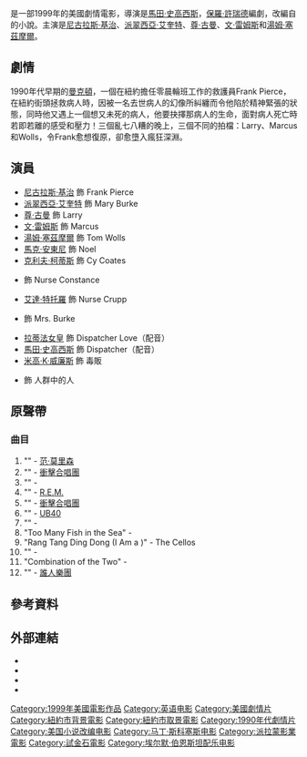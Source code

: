 {{noteTA
|T=zh-hk:午夜速遞; zh-tw:穿梭鬼門關; zh-cn:穿梭阴阳界;
|G1=Show
|1=zh-hk:午夜速遞; zh-tw:穿梭鬼門關; zh-cn:穿梭阴阳界;
}}
{{Infobox film
| name           = 午夜速遞
| original_name  = ''Bringing Out the Dead''
| image          = Bringing Out the Dead.jpg
| caption        =
| director       = [[馬田·史高西斯|馬田·史高西斯]]
| screenplay     = [[保羅·許瑞德|保羅·許瑞德]]
| based_on       = 《''Bringing Out the Dead''》<br />作者：{{link-en|喬·康奈利|Joe Connelly (writer)}}
| producer       = [[芭芭拉·德菲娜|芭芭拉·德菲娜]]<br />[[斯科特·魯丁|斯科特·魯丁]]
| starring       = [[尼古拉斯·基治|尼古拉斯·基治]]<br />[[派翠西亞·艾奎特|派翠西亞·艾奎特]]<br />[[尊·古曼|尊·古曼]]<br />[[文·雷姆斯|文·雷姆斯]]<br />[[湯姆·塞茲摩爾|湯姆·塞茲摩爾]]
| music          = [[埃爾默·伯恩斯坦|埃爾默·伯恩斯坦]]
| cinematography = [[羅伯特·理查德森|羅伯特·理查德森]]
| editing        = {{link-en|塞爾瑪·斯昆梅克|Thelma Schoonmaker}}
| studio         = [[派拉蒙電影|派拉蒙電影]]<br />[[試金石影業|試金石影業]]
| distributor    = '''北美'''<br />派拉蒙電影<br />'''國際'''<br />[[華特迪士尼工作室電影|博偉發行公司]]
| released       = {{Film date|1999|10|22}}
| runtime        = 121分鐘
| country        = {{美國電影產地}}
| language       = 英語
| budget         = $32,000,000<ref>{{Cite web |url=http://www.the-numbers.com/movie/Bringing-Out-The-Dead#tab=summary |title=存档副本 |accessdate=2016-07-04 |archive-date=2016-06-04 |archive-url=https://web.archive.org/web/20160604121036/http://www.the-numbers.com/movie/Bringing-Out-The-Dead#tab=summary |dead-url=no }}</ref>
| gross          = $16,800,000<ref>{{cite web|url=http://boxofficemojo.com/movies/?id=bringingoutthedead.htm|title=Bringing Out the Dead (1999) - Box Office Mojo|work=boxofficemojo.com|accessdate=2016-07-04|archive-date=2011-07-13|archive-url=https://web.archive.org/web/20110713191145/http://boxofficemojo.com/movies/?id=bringingoutthedead.htm|dead-url=no}}</ref>
| cn_name        = 穿梭阴阳界
| hk_name        = 午夜速遞
| tw_name        = 穿梭鬼門關
}}

{{作品名稱|name=''Bringing Out the Dead''|hk=午夜速遞|tw=穿梭鬼門關|cn=穿梭阴阳界}}是一部1999年的美國劇情電影，導演是[[馬田·史高西斯|馬田·史高西斯]]，[[保羅·許瑞德|保羅·許瑞德]]編劇，改編自{{link-en|喬·康奈利|Joe Connelly (writer)}}的小說。主演是[[尼古拉斯·基治|尼古拉斯·基治]]、[[派翠西亞·艾奎特|派翠西亞·艾奎特]]、[[尊·古曼|尊·古曼]]、[[文·雷姆斯|文·雷姆斯]]和[[湯姆·塞茲摩爾|湯姆·塞茲摩爾]]。

== 劇情 ==
1990年代早期的[[曼克頓|曼克頓]]，一個在紐約擔任零晨輪班工作的救護員Frank Pierce，在紐約街頭拯救病人時，因被一名去世病人的幻像所糾纏而令他陷於精神緊張的狀態，同時他又遇上一個想又未死的病人，他要抉擇那病人的生命，面對病人死亡時若即若離的感受和壓力！三個亂七八糟的晚上，三個不同的拍檔：Larry、Marcus和Wolls，令Frank愈想復原，卻愈墮入瘋狂深淵。

== 演員 ==
* [[尼古拉斯·基治|尼古拉斯·基治]] 飾 Frank Pierce
* [[派翠西亞·艾奎特|派翠西亞·艾奎特]] 飾 Mary Burke
* [[尊·古曼|尊·古曼]] 飾 Larry
* [[文·雷姆斯|文·雷姆斯]] 飾 Marcus
* [[湯姆·塞茲摩爾|湯姆·塞茲摩爾]] 飾 Tom Wolls
* [[馬克·安東尼_(歌手)|馬克·安東尼]] 飾 Noel
* [[克利夫·柯蒂斯|克利夫·柯蒂斯]] 飾 Cy Coates
* {{link-en|瑪莉·貝絲·赫特|Mary Beth Hurt}} 飾 Nurse Constance
* [[艾達·特托羅|艾達·特托羅]] 飾 Nurse Crupp
* {{link-en|菲莉絲·桑莫薇|Phyllis Somerville}} 飾 Mrs. Burke
* [[拉蒂法女皇|拉蒂法女皇]] 飾 Dispatcher Love（配音）
* [[馬田·史高西斯|馬田·史高西斯]] 飾 Dispatcher（配音）
* [[麥克·肯尼斯·威廉士|米高·K·威廉斯]] 飾 毒販
* {{link-en|muMs da Schemer|muMs da Schemer}} 飾 人群中的人

== 原聲帶 ==
=== 曲目 ===
# "{{link-en|T.B. Sheets|T.B. Sheets}}" - [[范·莫里森|范·莫里森]]	
# "{{link-en|Janie Jones (song)|Janie Jones (song)|Janie Jones}}" - [[衝擊合唱團|衝擊合唱團]]	
# "{{link-en|You Can't Put Your Arms Around a Memory|You Can't Put Your Arms Around a Memory}}" - {{link-en|強尼·通德斯|Johnny Thunders}}	
# "{{link-en|What's the Frequency, Kenneth?|What's the Frequency, Kenneth?}}" - [[R.E.M.|R.E.M.]]	
# "{{link-en|I'm So Bored with the USA|I'm So Bored with the USA}}" - [[衝擊合唱團|衝擊合唱團]]	
# "{{link-en|Red Red Wine|Red Red Wine}}" - [[UB40|UB40]]	
# "{{link-en|Nowhere to Run (song)|Nowhere to Run (song)|Nowhere to Run}}" - {{link-en|瑪莎與範德拉|Martha and the Vandellas|瑪莎·里維斯與範德拉}}	
# "Too Many Fish in the Sea" - {{link-en|驚豔合唱團|The Marvelettes}}
# "Rang Tang Ding Dong (I Am a {{link-en|The Japanese Sandman|The Japanese Sandman|Japanese Sandman}})" - The Cellos
# "{{link-en|Rivers of Babylon|Rivers of Babylon}}" - {{link-en|The Melodians|The Melodians}}
# "Combination of the Two" - {{link-en|大哥控股公司樂團|Big Brother and the Holding Company}}
# "{{link-en|Bell Boy (song)|Bell Boy (song)|Bell Boy}}" - [[誰人樂團|誰人樂團]]

== 參考資料 ==
{{reflist}}

== 外部連結 ==
* {{IMDb title|id=0163988|title=Bringing Out the Dead}}
* {{Rotten-tomatoes|id=bringing_out_the_dead|title=Bringing Out the Dead}}
* {{Amg movie|180989}}
* {{douban}}

{{Martin Scorsese}}
{{Paul Schrader}}
{{DEFAULTSORT:Bringing Out the Dead}}
[[Category:1999年美國電影作品|Category:1999年美國電影作品]]
[[Category:英语电影|Category:英语电影]]
[[Category:美國劇情片|Category:美國劇情片]]
[[Category:紐約市背景電影|Category:紐約市背景電影]]
[[Category:紐約市取景電影|Category:紐約市取景電影]]
[[Category:1990年代劇情片|Category:1990年代劇情片]]
[[Category:美国小说改编电影|Category:美国小说改编电影]]
[[Category:马丁·斯科塞斯电影|Category:马丁·斯科塞斯电影]]
[[Category:派拉蒙影業電影|Category:派拉蒙影業電影]]
[[Category:試金石電影|Category:試金石電影]]
[[Category:埃尔默·伯恩斯坦配乐电影|Category:埃尔默·伯恩斯坦配乐电影]]